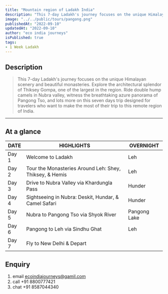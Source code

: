 ```yaml
---
title: "Mountain region of Ladakh India"
description: "This 7-day Ladakh's journey focuses on the unique Himalayan scenery and beautiful monasteries. Explore the architectural splendor of Thiksey Gompa, one of the largest in the region. Ride double hump camels in Nubra valley, witness the breathtaking azure panorama of Pangong Tso, and lots more on this seven days trip designed for travelers who want to make the most of their trip to this remote region of India." 
image: "../../public/tours/pangong.png"
publishedAt: "2022-09-10"
updatedAt: "2022-09-10"
author: "eco india journeys"
isPublished: true
tags:
- 1 Week Ladakh
---
```



## Description

> This 7-day Ladakh's journey focuses on the unique Himalayan scenery and beautiful monasteries. Explore the architectural splendor of Thiksey Gompa, one of the largest in the region. Ride double hump camels in Nubra valley, witness the breathtaking azure panorama of Pangong Tso, and lots more on this seven days trip designed for travelers who want to make the most of their trip to this remote region of India.
---

## At a glance

| DATE   | HIGHLIGHTS                                                   | OVERNIGHT                                             |
| -------|-----------------------------------------------------------|-----------------------------------------------------------|
| Day 1  | Welcome to Ladakh                          | Leh  |
| Day 2  | Tour the Monasteries Around Leh: Shey, Thiksey, & Hemis   |  Leh |
| Day 3  | Drive to Nubra Valley via Khardungla Pass  | Hunder  |
| Day 4  | Sightseeing in Nubra: Deskit, Hundar, & Camel Safari | Hunder |
| Day 5  | Nubra to Pangong Tso via Shyok River | Pangong Lake |
| Day 6  | Pangong to Leh via Sindhu Ghat | Leh |
| Day 7  | Fly to New Delhi & Depart   | 

## Enquiry
1.  email ecoindiajourneys@gamil.com
2.  call +91 8800777421
3.  chat +91 8587044340

